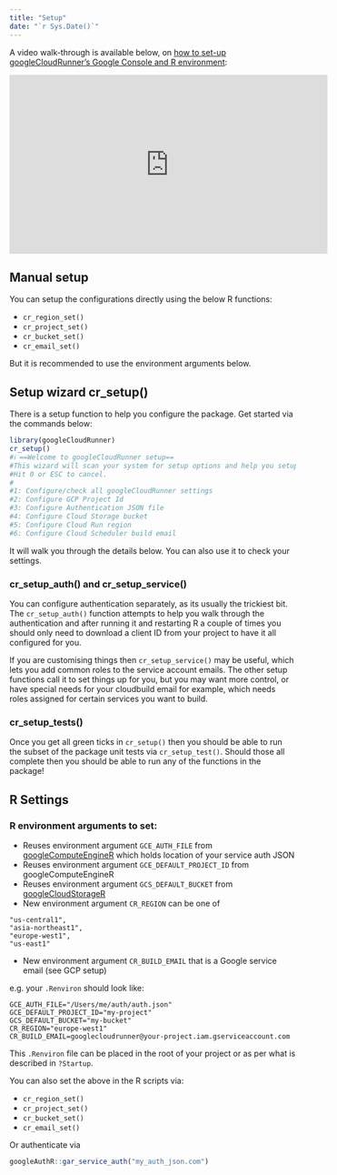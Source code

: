 ```yaml
---
title: "Setup"
date: "`r Sys.Date()`"
---
```


A video walk-through is available below, on [how to set-up googleCloudRunner's Google Console and R environment](https://www.youtube.com/watch?v=RrYrMsoIXsw):

<iframe width="560" height="315" src="https://www.youtube.com/embed/RrYrMsoIXsw?start=898" frameborder="0" allow="accelerometer; autoplay; clipboard-write; encrypted-media; gyroscope; picture-in-picture" allowfullscreen></iframe>

## Manual setup

You can setup the configurations directly using the below R functions:

* `cr_region_set()`
* `cr_project_set()`
* `cr_bucket_set()`
* `cr_email_set()`

But it is recommended to use the environment arguments below.

## Setup wizard cr_setup()

There is a setup function to help you configure the package.  Get started via the commands below:

```r
library(googleCloudRunner)
cr_setup()
#ℹ ==Welcome to googleCloudRunner setup==
#This wizard will scan your system for setup options and help you setup any that are missing.
#Hit 0 or ESC to cancel.
#
#1: Configure/check all googleCloudRunner settings
#2: Configure GCP Project Id
#3: Configure Authentication JSON file
#4: Configure Cloud Storage bucket
#5: Configure Cloud Run region
#6: Configure Cloud Scheduler build email
```

It will walk you through the details below.  You can also use it to check your settings.

### cr_setup_auth() and cr_setup_service()

You can configure authentication separately, as its usually the trickiest bit.  The `cr_setup_auth()` function attempts to help you walk through the authentication and after running it and restarting R a couple of times you should only need to download a client ID from your project to have it all configured for you.

If you are customising things then `cr_setup_service()` may be useful, which lets you add common roles to the service account emails. The other setup functions call it to set things up for you, but you may want more control, or have special needs for your cloudbuild email for example, which needs roles assigned for certain services you want to build.

### cr_setup_tests()

Once you get all green ticks in `cr_setup()` then you should be able to run the subset of the package unit tests via `cr_setup_test()`.  Should those all complete then you should be able to run any of the functions in the package!

## R Settings


### R environment arguments to set:

* Reuses environment argument `GCE_AUTH_FILE` from [googleComputeEngineR](https://cloudyr.github.io/googleComputeEngineR) which holds location of your service auth JSON
* Reuses environment argument `GCE_DEFAULT_PROJECT_ID` from googleComputeEngineR
* Reuses environment argument `GCS_DEFAULT_BUCKET` from [googleCloudStorageR](http://code.markedmondson.me/googleCloudStorageR/)
* New environment argument `CR_REGION` can be one of 

```
"us-central1",
"asia-northeast1",
"europe-west1",
"us-east1"
```
* New environment argument `CR_BUILD_EMAIL` that is a Google service email (see GCP setup)

e.g. your `.Renviron` should look like:

```
GCE_AUTH_FILE="/Users/me/auth/auth.json"
GCE_DEFAULT_PROJECT_ID="my-project"
GCS_DEFAULT_BUCKET="my-bucket"
CR_REGION="europe-west1"
CR_BUILD_EMAIL=googlecloudrunner@your-project.iam.gserviceaccount.com
```

This `.Renviron` file can be placed in the root of your project or as per what is described in `?Startup`.

You can also set the above in the R scripts via:

* `cr_region_set()`
* `cr_project_set()`
* `cr_bucket_set()`
* `cr_email_set()`

Or authenticate via

```r
googleAuthR::gar_service_auth("my_auth_json.com")
```

